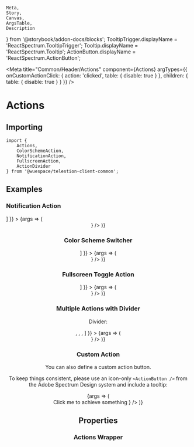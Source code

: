 	Meta,
	Story,
	Canvas,
	ArgsTable,
	Description
} from '@storybook/addon-docs/blocks';
TooltipTrigger.displayName = 'ReactSpectrum.TooltipTrigger';
Tooltip.displayName = 'ReactSpectrum.Tooltip';
ActionButton.displayName = 'ReactSpectrum.ActionButton';

<Meta
	title="Common/Header/Actions"
	component={Actions}
	argTypes={{
		onCustomActionClick: { action: 'clicked', table: { disable: true } },
		children: { table: { disable: true } }
	}}
/>

# Actions

<Description of={Actions} />

## Importing

```tsx
import {
	Actions,
	ColorSchemeAction,
	NotificationAction,
	FullscreenAction,
	ActionDivider
} from '@wuespace/telestion-client-common';
```

## Examples

### Notification Action

<Description of={NotificationAction} />

<Canvas>
	<Story
		height={'64px'}
		name="Notification Action"
		args={{ children: [<NotificationAction />] }}
	>
		{args => (
			<CommonWrapper>
				<Header right={<Actions {...args} />} />
			</CommonWrapper>
		)}
	</Story>
</Canvas>

### Color Scheme Switcher

<Description of={ColorSchemeAction} />

<Canvas>
	<Story
		height={'64px'}
		name="Color Schema Switcher"
		args={{ children: [<ColorSchemeAction />] }}
	>
		{args => (
			<CommonWrapper>
				<Header right={<Actions {...args} />} />
			</CommonWrapper>
		)}
	</Story>
</Canvas>

### Fullscreen Toggle Action

<Description of={FullscreenAction} />

<Canvas>
	<Story
		height={'64px'}
		name="Fullscreen Toggle"
		args={{ children: [<FullscreenAction />] }}
	>
		{args => (
			<CommonWrapper>
				<Header right={<Actions {...args} />} />
			</CommonWrapper>
		)}
	</Story>
</Canvas>

### Multiple Actions with Divider

Divider:

<Description of={ActionDivider} />

<Canvas>
	<Story
		height={'64px'}
		name="Multiple Actions"
		args={{
			children: [
				<NotificationAction />,
				<FullscreenAction />,
				<ActionDivider />,
				<ColorSchemeAction />
			]
		}}
	>
		{args => (
			<CommonWrapper>
				<Header right={<Actions {...args} />} />
			</CommonWrapper>
		)}
	</Story>
</Canvas>

### Custom Action

You can also define a custom action button.

To keep things consistent, please use an icon-only `<ActionButton />` from the Adobe Spectrum Design system and include
a tooltip:

<Canvas>
	<Story height={'64px'} name="Custom Action" args={{}}>
		{args => (
			<CommonWrapper>
				<Header
					right={
						<Actions>
							<TooltipTrigger>
								<ActionButton onPress={args.onCustomActionClick}>
									<CustomIcon />
								</ActionButton>
								<Tooltip>Click me to achieve something</Tooltip>
							</TooltipTrigger>
						</Actions>
					}
				/>
			</CommonWrapper>
		)}
	</Story>
</Canvas>

## Properties

### Actions Wrapper

<ArgsTable of={Actions} />
